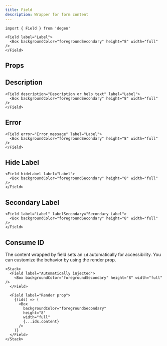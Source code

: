 ```yaml
---
title: Field
description: Wrapper for form content
---
```


```tsx
import { Field } from 'degen'
```

```tsx live=true expand=true
<Field label="Label">
  <Box backgroundColor="foregroundSecondary" height="8" width="full" />
</Field>
```

## Props

<PropsTable sourceLink={sourceLink} types={types} />

## Description

```tsx live=true
<Field description="Description or help text" label="Label">
  <Box backgroundColor="foregroundSecondary" height="8" width="full" />
</Field>
```

## Error

```tsx live=true
<Field error="Error message" label="Label">
  <Box backgroundColor="foregroundSecondary" height="8" width="full" />
</Field>
```

## Hide Label

```tsx live=true
<Field hideLabel label="Label">
  <Box backgroundColor="foregroundSecondary" height="8" width="full" />
</Field>
```

## Secondary Label

```tsx live=true
<Field label="Label" labelSecondary="Secondary Label">
  <Box backgroundColor="foregroundSecondary" height="8" width="full" />
</Field>
```

## Consume ID

The content wrapped by field sets an `id` automatically for accessibility. You can customize the behavior by using the render prop.

```tsx live=true
<Stack>
  <Field label="Automatically injected">
    <Box backgroundColor="foregroundSecondary" height="8" width="full" />
  </Field>

  <Field label="Render prop">
    {(ids) => (
      <Box
        backgroundColor="foregroundSecondary"
        height="8"
        width="full"
        {...ids.content}
      />
    )}
  </Field>
</Stack>
```
